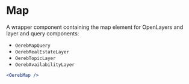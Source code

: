 
<Meta title="API Reference/Component/Map" />

# Map

A wrapper component containing the map element for OpenLayers and layer and query components:

* `OerebMapQuery`
* `OerebRealEstateLayer`
* `OerebTopicLayer`
* `OerebAvailabilityLayer`

```jsx
<OerebMap />
```
